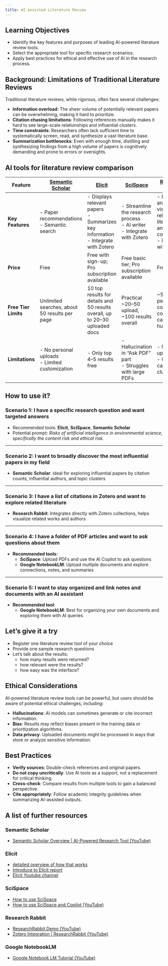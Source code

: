 ```yaml
---
title: AI-assisted Literature Review
---
```


:::{.callout-tip}
## Learning Objectives

- Identify the key features and purposes of leading AI-powered literature review tools.
- Select the appropriate tool for specific research scenarios.
- Apply best practices for ethical and effective use of AI in the research process.
:::

## Background: Limitations of Traditional Literature Reviews

Traditional literature reviews, while rigorous, often face several challenges:

- **Information overload**: The sheer volume of potentially relevant papers can be overwhelming, making it hard to prioritize.  
- **Citation chasing limitations**: Following references manually makes it hard to see large-scale relationships and influential clusters.  
- **Time constraints**: Researchers often lack sufficient time to systematically screen, read, and synthesize a vast literature base.  
- **Summarization bottlenecks**: Even with enough time, distilling and synthesizing findings from a high volume of papers is cognitively demanding and prone to errors or oversights.


## AI tools for literature review comparison
::: {.table-sm style="font-size: 0.75em;"}

| **Feature** | **[Semantic Scholar](https://www.semanticscholar.org/)** | **[Elicit](https://elicit.com/)** | **[SciSpace](https://typeset.io/)** | **[Research Rabbit](https://www.researchrabbit.ai/)** | **[Google NotebookLM](https://notebooklm.google/)** |
|------------|--------------|----------------|--------------|-----------------|---------------|
| **Key Features** | - Paper recommendations  <br> - Semantic search | - Displays relevant papers  <br> - Summarizes key information <br> - Integrate with Zotero| - Streamline the research process  <br> - AI writer <br> - Integrate with Zotero| - Discovers and visualizes relevant literature and author connections <br> - Integrate with Zotero | - Summarizes and organizes notes, videos, PDFs, and other documents |
| **Price** | Free | Free with sign-up; Pro subscription available | Free basic tier; Pro subscription available | Free | Free (experimental beta) |
| **Free Tier Limits** | Unlimited searches, about 50 results per page | 10 top results for details and 50 results overall, up to 20–30 uploaded docs | Practical ~20–50 upload, ~100 results overall | ~50 results per collection, collections can grow to hundreds | Up to 20–30 personal documents per notebook |
| **Limitations** | - No personal uploads  <br> - Limited customization | - Only top 4–5 results free  <br> | - Hallucination in "Ask PDF" part  <br> - Struggles with large PDFs | - No PDF uploads  <br> - Graphs can be cluttered | - No external literature search  <br> - Early stage beta |
:::
## How to use it?

### Scenario 1: I have a specific research question and want targeted answers

  - Recommended tools: **Elicit**, **SciSpace**, **Semantic Scholar**
  - Potential prompt: *Risks of artificial intelligence in environmental science, specifically the content risk and ethical risk. *

---

### Scenario 2: I want to broadly discover the most influential papers in my field

  - **Semantic Scholar**: ideal for exploring influential papers by citation counts, influential authors, and topic clusters  

---

### Scenario 3: I have a list of citations in Zotero and want to explore related literature

  - **Research Rabbit**: Integrates directly with Zotero collections, helps visualize related works and authors  

---

### Scenario 4: I have a folder of PDF articles and want to ask questions about them

- **Recommended tools**:  
  - **SciSpace**: Upload PDFs and use the AI Copilot to ask questions  
  - **Google NotebookLM**: Upload multiple documents and explore connections, notes, and summaries  

---

### Scenario 5: I want to stay organized and link notes and documents with an AI assistant

- **Recommended tool**:  
  - **Google NotebookLM**: Best for organizing your own documents and exploring them with AI queries  



::: {.callout-exercise}
## Let's give it a try

 - Register one literature review tool of your choice
 - Provide one sample research questions
 - Let's talk about the results:
   - how many results were returned?
   - how relevant were the results?
   - how easy was the interface?
:::


::: {.callout-warning}
## Ethical Considerations

AI-powered literature review tools can be powerful, but users should be aware of potential ethical challenges, including:

- **Hallucinations**: AI models can sometimes generate or cite incorrect information.
- **Bias**: Results may reflect biases present in the training data or prioritization algorithms.
- **Data privacy**: Uploaded documents might be processed in ways that store or analyze sensitive information.
:::

::: {.callout-note}
## Best Practices

- **Verify sources**: Double-check references and original papers.
- **Do not copy uncritically**: Use AI tools as a *support*, not a replacement for critical thinking.
- **Cross-check**: Compare results from multiple tools to gain a balanced perspective.
- **Cite appropriately**: Follow academic integrity guidelines when summarizing AI-assisted outputs.
:::

## A list of further resources

### Semantic Scholar

- [Semantic Scholar Overview | AI-Powered Research Tool (YouTube)](https://www.youtube.com/watch?v=U25ZhuokyG4)


### Elicit

- [detailed overview of how that works](https://blog.elicit.com/systematic-review/)
- [Introduce to Elicit report](https://blog.elicit.com/introducing-elicit-reports/)
- [Elicit Youtube channel](https://www.youtube.com/@elicit-research)


### SciSpace

- [How to use SciSpace ](https://www.youtube.com/@scispace_)
- [How to use SciSpace and Copilot (YouTube)](https://www.youtube.com/watch?v=TV1tfPzQGfU)


### Research Rabbit

- [ResearchRabbit Demo (YouTube)](https://www.youtube.com/watch?v=16eOHCbi9fI&t=112s)
- [Zotero Integration | ResearchRabbit (YouTube)](https://www.youtube.com/watch?v=eM7h4lol2lY&t=67s)

### Google NotebookLM

- [Google Notebook LM Tutorial (YouTube)](https://www.youtube.com/watch?v=UG0DP6nVnrc)

